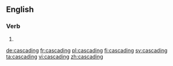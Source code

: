 ==English==

===Verb===
{{head|en|present participle}}

# {{present participle of|cascade|lang=en|nocat=1}}

[[de:cascading]]
[[fr:cascading]]
[[pl:cascading]]
[[fi:cascading]]
[[sv:cascading]]
[[ta:cascading]]
[[vi:cascading]]
[[zh:cascading]]